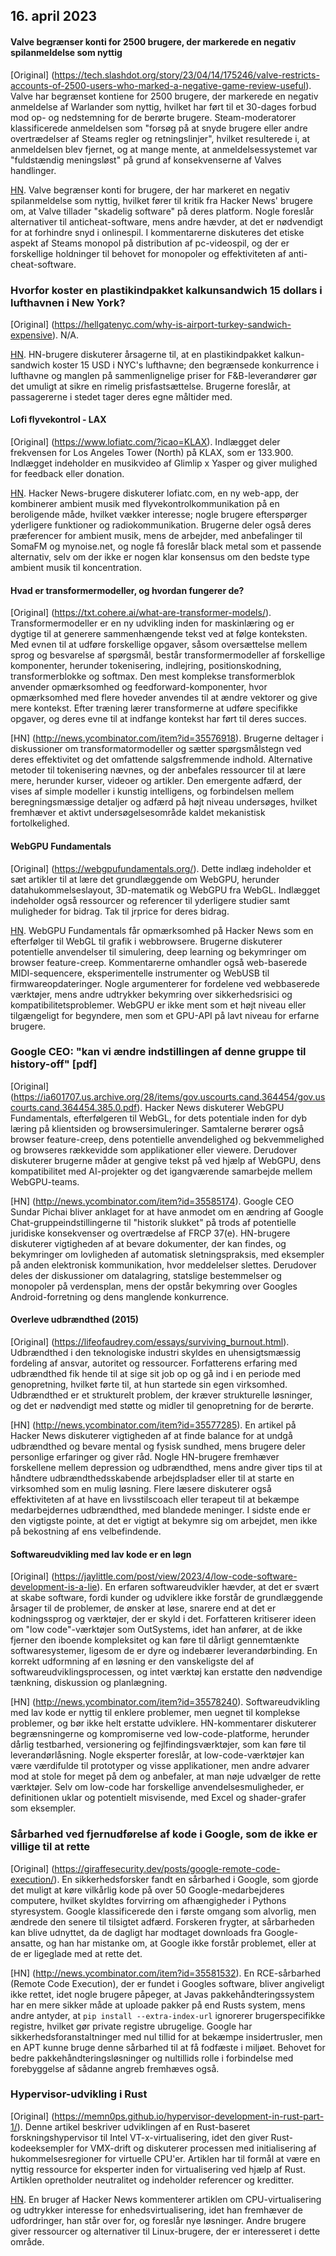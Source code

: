 

<CallToAction />

<Steps>

## 16. april 2023

#### Valve begrænser konti for 2500 brugere, der markerede en negativ spilanmeldelse som nyttig

[Original] (https://tech.slashdot.org/story/23/04/14/175246/valve-restricts-accounts-of-2500-users-who-marked-a-negative-game-review-useful).
Valve har begrænset kontiene for 2500 brugere, der markerede en negativ anmeldelse af Warlander som nyttig, hvilket har ført til et 30-dages forbud mod op- og nedstemning for de berørte brugere. Steam-moderatorer klassificerede anmeldelsen som "forsøg på at snyde brugere eller andre overtrædelser af Steams regler og retningslinjer", hvilket resulterede i, at anmeldelsen blev fjernet, og at mange mente, at anmeldelsessystemet var "fuldstændig meningsløst" på grund af konsekvenserne af Valves handlinger.

[HN](http://news.ycombinator.com/item?id=35577895).
Valve begrænser konti for brugere, der har markeret en negativ spilanmeldelse som nyttig, hvilket fører til kritik fra Hacker News' brugere om, at Valve tillader "skadelig software" på deres platform. Nogle foreslår alternativer til anticheat-software, mens andre hævder, at det er nødvendigt for at forhindre snyd i onlinespil. I kommentarerne diskuteres det etiske aspekt af Steams monopol på distribution af pc-videospil, og der er forskellige holdninger til behovet for monopoler og effektiviteten af anti-cheat-software.

### Hvorfor koster en plastikindpakket kalkunsandwich 15 dollars i lufthavnen i New York?

[Original] (https://hellgatenyc.com/why-is-airport-turkey-sandwich-expensive).
N/A.

[HN](http://news.ycombinator.com/item?id=35580847).
HN-brugere diskuterer årsagerne til, at en plastikindpakket kalkun-sandwich koster 15 USD i NYC's lufthavne; den begrænsede konkurrence i lufthavne og manglen på sammenlignelige priser for F&B-leverandører gør det umuligt at sikre en rimelig prisfastsættelse. Brugerne foreslår, at passagererne i stedet tager deres egne måltider med.

#### Lofi flyvekontrol - LAX

[Original] (https://www.lofiatc.com/?icao=KLAX).
Indlægget deler frekvensen for Los Angeles Tower (North) på KLAX, som er 133.900. Indlægget indeholder en musikvideo af Glimlip x Yasper og giver mulighed for feedback eller donation.

[HN](http://news.ycombinator.com/item?id=35583228).
Hacker News-brugere diskuterer lofiatc.com, en ny web-app, der kombinerer ambient musik med flyvekontrolkommunikation på en beroligende måde, hvilket vækker interesse; nogle brugere efterspørger yderligere funktioner og radiokommunikation. Brugerne deler også deres præferencer for ambient musik, mens de arbejder, med anbefalinger til SomaFM og mynoise.net, og nogle få foreslår black metal som et passende alternativ, selv om der ikke er nogen klar konsensus om den bedste type ambient musik til koncentration.

#### Hvad er transformermodeller, og hvordan fungerer de?

[Original] (https://txt.cohere.ai/what-are-transformer-models/).
Transformermodeller er en ny udvikling inden for maskinlæring og er dygtige til at generere sammenhængende tekst ved at følge konteksten. Med evnen til at udføre forskellige opgaver, såsom oversættelse mellem sprog og besvarelse af spørgsmål, består transformermodeller af forskellige komponenter, herunder tokenisering, indlejring, positionskodning, transformerblokke og softmax. Den mest komplekse transformerblok anvender opmærksomhed og feedforward-komponenter, hvor opmærksomhed med flere hoveder anvendes til at ændre vektorer og give mere kontekst. Efter træning lærer transformerne at udføre specifikke opgaver, og deres evne til at indfange kontekst har ført til deres succes.

[HN] (http://news.ycombinator.com/item?id=35576918).
Brugerne deltager i diskussioner om transformatormodeller og sætter spørgsmålstegn ved deres effektivitet og det omfattende salgsfremmende indhold. Alternative metoder til tokenisering nævnes, og der anbefales ressourcer til at lære mere, herunder kurser, videoer og artikler. Den emergente adfærd, der vises af simple modeller i kunstig intelligens, og forbindelsen mellem beregningsmæssige detaljer og adfærd på højt niveau undersøges, hvilket fremhæver et aktivt undersøgelsesområde kaldet mekanistisk fortolkelighed.

#### WebGPU Fundamentals

[Original] (https://webgpufundamentals.org/).
Dette indlæg indeholder et sæt artikler til at lære det grundlæggende om WebGPU, herunder datahukommelseslayout, 3D-matematik og WebGPU fra WebGL. Indlægget indeholder også ressourcer og referencer til yderligere studier samt muligheder for bidrag. Tak til jrprice for deres bidrag.

[HN](http://news.ycombinator.com/item?id=35579334).
WebGPU Fundamentals får opmærksomhed på Hacker News som en efterfølger til WebGL til grafik i webbrowsere. Brugerne diskuterer potentielle anvendelser til simulering, deep learning og bekymringer om browser feature-creep. Kommentarerne omhandler også web-baserede MIDI-sequencere, eksperimentelle instrumenter og WebUSB til firmwareopdateringer. Nogle argumenterer for fordelene ved webbaserede værktøjer, mens andre udtrykker bekymring over sikkerhedsrisici og kompatibilitetsproblemer. WebGPU er ikke ment som et højt niveau eller tilgængeligt for begyndere, men som et GPU-API på lavt niveau for erfarne brugere.

### Google CEO: "kan vi ændre indstillingen af denne gruppe til history-off" [pdf]

[Original] (https://ia601707.us.archive.org/28/items/gov.uscourts.cand.364454/gov.uscourts.cand.364454.385.0.pdf).
Hacker News diskuterer WebGPU Fundamentals, efterfølgeren til WebGL, for dets potentiale inden for dyb læring på klientsiden og browsersimuleringer. Samtalerne berører også browser feature-creep, dens potentielle anvendelighed og bekvemmelighed og browseres rækkevidde som applikationer eller viewere. Derudover diskuterer brugerne måder at gengive tekst på ved hjælp af WebGPU, dens kompatibilitet med AI-projekter og det igangværende samarbejde mellem WebGPU-teams.

[HN] (http://news.ycombinator.com/item?id=35585174).
Google CEO Sundar Pichai bliver anklaget for at have anmodet om en ændring af Google Chat-gruppeindstillingerne til "historik slukket" på trods af potentielle juridiske konsekvenser og overtrædelse af FRCP 37(e). HN-brugere diskuterer vigtigheden af at bevare dokumenter, der kan findes, og bekymringer om lovligheden af automatisk sletningspraksis, med eksempler på anden elektronisk kommunikation, hvor meddelelser slettes. Derudover deles der diskussioner om datalagring, statslige bestemmelser og monopoler på verdensplan, mens der opstår bekymring over Googles Android-forretning og dens manglende konkurrence.

#### Overleve udbrændthed (2015)

[Original] (https://lifeofaudrey.com/essays/surviving_burnout.html).
Udbrændthed i den teknologiske industri skyldes en uhensigtsmæssig fordeling af ansvar, autoritet og ressourcer. Forfatterens erfaring med udbrændthed fik hende til at sige sit job op og gå ind i en periode med genopretning, hvilket førte til, at hun startede sin egen virksomhed. Udbrændthed er et strukturelt problem, der kræver strukturelle løsninger, og det er nødvendigt med støtte og midler til genopretning for de berørte.

[HN] (http://news.ycombinator.com/item?id=35577285).
En artikel på Hacker News diskuterer vigtigheden af at finde balance for at undgå udbrændthed og bevare mental og fysisk sundhed, mens brugere deler personlige erfaringer og giver råd. Nogle HN-brugere fremhæver forskellene mellem depression og udbrændthed, mens andre giver tips til at håndtere udbrændthedsskabende arbejdspladser eller til at starte en virksomhed som en mulig løsning. Flere læsere diskuterer også effektiviteten af at have en livsstilscoach eller terapeut til at bekæmpe medarbejdernes udbrændthed, med blandede meninger. I sidste ende er den vigtigste pointe, at det er vigtigt at bekymre sig om arbejdet, men ikke på bekostning af ens velbefindende.

#### Softwareudvikling med lav kode er en løgn

[Original] (https://jaylittle.com/post/view/2023/4/low-code-software-development-is-a-lie).
En erfaren softwareudvikler hævder, at det er svært at skabe software, fordi kunder og udviklere ikke forstår de grundlæggende årsager til de problemer, de ønsker at løse, snarere end at det er kodningssprog og værktøjer, der er skyld i det. Forfatteren kritiserer ideen om "low code"-værktøjer som OutSystems, idet han anfører, at de ikke fjerner den iboende kompleksitet og kan føre til dårligt gennemtænkte softwaresystemer, ligesom de er dyre og indebærer leverandørbinding. En korrekt udformning af en løsning er den vanskeligste del af softwareudviklingsprocessen, og intet værktøj kan erstatte den nødvendige tænkning, diskussion og planlægning.

[HN] (http://news.ycombinator.com/item?id=35578240).
Softwareudvikling med lav kode er nyttig til enklere problemer, men uegnet til komplekse problemer, og bør ikke helt erstatte udviklere. HN-kommentarer diskuterer begrænsningerne og kompromiserne ved low-code-platforme, herunder dårlig testbarhed, versionering og fejlfindingsværktøjer, som kan føre til leverandørlåsning. Nogle eksperter foreslår, at low-code-værktøjer kan være værdifulde til prototyper og visse applikationer, men andre advarer mod at stole for meget på dem og anbefaler, at man nøje udvælger de rette værktøjer. Selv om low-code har forskellige anvendelsesmuligheder, er definitionen uklar og potentielt misvisende, med Excel og shader-grafer som eksempler.

### Sårbarhed ved fjernudførelse af kode i Google, som de ikke er villige til at rette

[Original] (https://giraffesecurity.dev/posts/google-remote-code-execution/).
En sikkerhedsforsker fandt en sårbarhed i Google, som gjorde det muligt at køre vilkårlig kode på over 50 Google-medarbejderes computere, hvilket skyldtes forvirring om afhængigheder i Pythons styresystem. Google klassificerede den i første omgang som alvorlig, men ændrede den senere til tilsigtet adfærd. Forskeren frygter, at sårbarheden kan blive udnyttet, da de dagligt har modtaget downloads fra Google-ansatte, og han har mistanke om, at Google ikke forstår problemet, eller at de er ligeglade med at rette det.

[HN] (http://news.ycombinator.com/item?id=35581532).
En RCE-sårbarhed (Remote Code Execution), der er fundet i Googles software, bliver angiveligt ikke rettet, idet nogle brugere påpeger, at Javas pakkehåndteringssystem har en mere sikker måde at uploade pakker på end Rusts system, mens andre antyder, at `pip install --extra-index-url` ignorerer brugerspecifikke registre, hvilket gør private registre ubrugelige. Google har sikkerhedsforanstaltninger med nul tillid for at bekæmpe insidertrusler, men en APT kunne bruge denne sårbarhed til at få fodfæste i miljøet. Behovet for bedre pakkehåndteringsløsninger og nultillids rolle i forbindelse med forebyggelse af sådanne angreb fremhæves også.

### Hypervisor-udvikling i Rust

[Original] (https://memn0ps.github.io/hypervisor-development-in-rust-part-1/).
Denne artikel beskriver udviklingen af en Rust-baseret forskningshypervisor til Intel VT-x-virtualisering, idet den giver Rust-kodeeksempler for VMX-drift og diskuterer processen med initialisering af hukommelsesregioner for virtuelle CPU'er. Artiklen har til formål at være en nyttig ressource for eksperter inden for virtualisering ved hjælp af Rust. Artiklen opretholder neutralitet og indeholder referencer og kreditter.

[HN](http://news.ycombinator.com/item?id=35579876).
En bruger af Hacker News kommenterer artiklen om CPU-virtualisering og udtrykker interesse for enhedsvirtualisering, idet han fremhæver de udfordringer, han står over for, og foreslår nye løsninger. Andre brugere giver ressourcer og alternativer til Linux-brugere, der er interesseret i dette område.

</Steps>